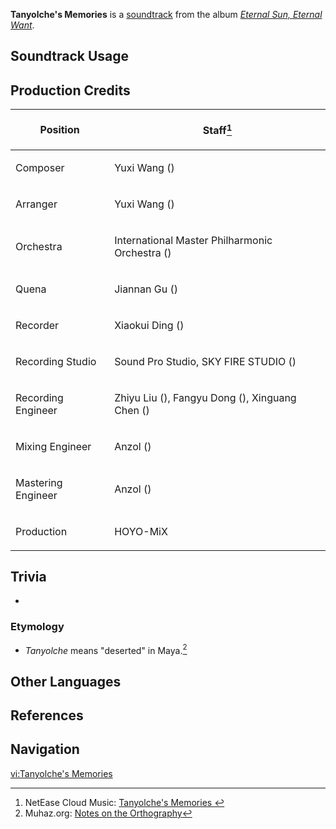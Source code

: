 {{Stub}}
{{Soundtrack Infobox
|image          = Eternal Sun, Eternal Want.png
|album          = Eternal Sun, Eternal Want
|disc           = 1
|number         = 09
|featured       = 
|featured2      = 
|featured3      = 
|featured_disc  = 
|featured_disc2 = 
|featured_disc3 = 
|youtube_id     = IjXFpRCHjjg
|spotify_id     = 4PZUPPgo5qTHpFcV37J1cW
|previous       = Cloud of Thirteen Katuns
|next           = Touring the Dawn
}}
'''Tanyolche's Memories''' is a [[soundtrack]] from the album ''[[Eternal Sun, Eternal Want]]''.

==Soundtrack Usage==
{{Soundtrack Usage
|location          = Quahuacan Cliff//day;;Tezcatepetonco Range//day
|quest             = The Color of Memory
|domain            = 
|eventgameplay     = 
|special_displayed = 
|special           = 
|teapot            = 
|mediaoriginal     =
}}
<!--
==Other Arrangements==
{{Files by Category Gallery|Media Using an Unreleased Arrangement of {{subst:#titleparts:{{subst:PAGENAME}}}} Soundtrack}}
-->

==Production Credits==
{| class="wikitable"
! Position
! Staff<ref>NetEase Cloud Music: [https://music.163.com/#/song?id=2657687362 Tanyolche's Memories {{zh|木樨旁的旧忆}}]</ref>
|-
! Composer
| Yuxi Wang ({{zh|王予曦}})
|-
! Arranger
| Yuxi Wang ({{zh|王予曦}})
|-
! Orchestra
| International Master Philharmonic Orchestra ({{zh|国际首席爱乐乐团}})
|-
! Quena
| Jiannan Gu ({{zh|顾剑楠}})
|-
! Recorder
| Xiaokui Ding ({{zh|丁晓逵}})
|-
! Recording Studio
| Sound Pro Studio, SKY FIRE STUDIO ({{zh|九紫天诚录音棚}})
|-
! Recording Engineer
| Zhiyu Liu ({{zh|刘芷钰}}), Fangyu Dong ({{zh|董方昱}}), Xinguang Chen ({{zh|陈鑫光}})
|-
! Mixing Engineer
| Anzol ({{zh|鸦雀有声}})
|-
! Mastering Engineer
| Anzol ({{zh|鸦雀有声}})
|-
! Production
| HOYO-MiX
|}
<!--
==Gallery==
<gallery>
</gallery>
-->
==Trivia==
* {{Transclude|Soothing of Soul and Sand|SoothingSoulSandMotif|section=1}}
===Etymology===
* ''Tanyolche'' means "deserted" in Maya.<ref>Muhaz.org: [https://muhaz.org/notes-on-the-orthography.html?page=44 Notes on the Orthography]</ref>

==Other Languages==
{{Other Languages
|en       = Tanyolche's Memories
|zhs      = ‎木樨旁的旧忆
|zhs_rm   = 
|zht      = 
|zht_rm   = 
|zh_tl    = 
|ja       = 
|ja_rm    = 
|ja_tl    = 
}}

==References==
{{Reflist}}

==Navigation==
{{Soundtrack Navbox|Eternal Sun, Eternal Want}}

[[vi:Tanyolche's Memories]]